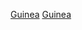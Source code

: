 {{tsl|en|Category:History of Guinea by period||Category:History of Guinea by period}}
[[Category:各世紀各國|Guinea]]
[[Category:各世纪非洲|Guinea]]
